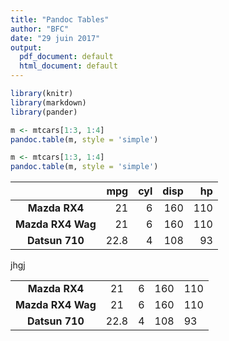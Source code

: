 ```yaml
---
title: "Pandoc Tables"
author: "BFC"
date: "29 juin 2017"
output:
  pdf_document: default
  html_document: default
---
```



```r
library(knitr)
library(markdown)
library(pander)
```


```r
m <- mtcars[1:3, 1:4]
pandoc.table(m, style = 'simple')
```

```r
m <- mtcars[1:3, 1:4]
pandoc.table(m, style = 'simple')
```
 
       &nbsp;         mpg   cyl   disp   hp 
------------------- ----- ----- ------ ----
   **Mazda RX4**     21     6    160   110 
 **Mazda RX4 Wag**   21     6    160   110 
  **Datsun 710**    22.8    4    108    93 
  
jhgj  

------------------- ----- ----- ------ ----
   **Mazda RX4**     21     6    160   110 
 **Mazda RX4 Wag**   21     6    160   110 
  **Datsun 710**    22.8    4    108    93 
------------------- ----- ----- ------ ----
